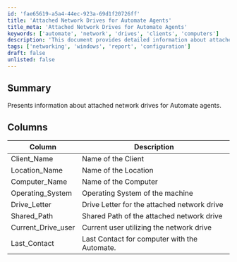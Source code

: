 ```yaml
---
id: 'fae65619-a5a4-44ec-923a-69d1f20726ff'
title: 'Attached Network Drives for Automate Agents'
title_meta: 'Attached Network Drives for Automate Agents'
keywords: ['automate', 'network', 'drives', 'clients', 'computers']
description: 'This document provides detailed information about attached network drives for ConnectWise Automate agents, including descriptions of key columns such as Client Name, Location Name, Computer Name, and more.'
tags: ['networking', 'windows', 'report', 'configuration']
draft: false
unlisted: false
---
```

## Summary

Presents information about attached network drives for Automate agents.

## Columns

| Column                | Description                                          |
|----------------------|------------------------------------------------------|
| Client_Name          | Name of the Client                                   |
| Location_Name        | Name of the Location                                 |
| Computer_Name        | Name of the Computer                                 |
| Operating_System     | Operating System of the machine                      |
| Drive_Letter         | Drive Letter for the attached network drive          |
| Shared_Path          | Shared Path of the attached network drive            |
| Current_Drive_user   | Current user utilizing the network drive             |
| Last_Contact         | Last Contact for computer with the Automate.        |












